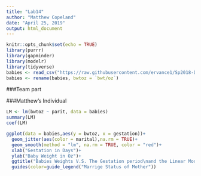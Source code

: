 ---
title: "Lab14"
author: "Matthew Copeland"
date: "April 25, 2019"
output: html_document
---

```{r setup, include=FALSE}
knitr::opts_chunk$set(echo = TRUE)
library(purrr)
library(gapminder)
library(modelr)
library(tidyverse)
babies <- read_csv("https://raw.githubusercontent.com/ervance1/Sp2018-Data-Science-repo/master/babies2a.dat")
babies <- rename(babies, bwtoz = `bwt/oz`)
```

###Team part











###Matthew's Individual

```{r}
LM <- lm(bwtoz ~ parit, data = babies)
summary(LM)
coef(LM)

ggplot(data = babies,aes(y = bwtoz, x = gestation))+
  geom_jitter(aes(color = marital),na.rm = TRUE)+
  geom_smooth(method = "lm", na.rm = TRUE, color = "red")+
  xlab("Gestation in Days")+
  ylab("Baby Weight in Oz")+
  ggtitle("Babies Weights V.S. The Gestation period\nand the Linear Model that Shows the Trend")+
  guides(color=guide_legend("Marrige Status of Mother"))
```


















